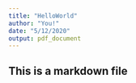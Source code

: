 ```yaml
---
title: "HelloWorld"
author: "You!"
date: "5/12/2020"
output: pdf_document
---
```


## This is a markdown file